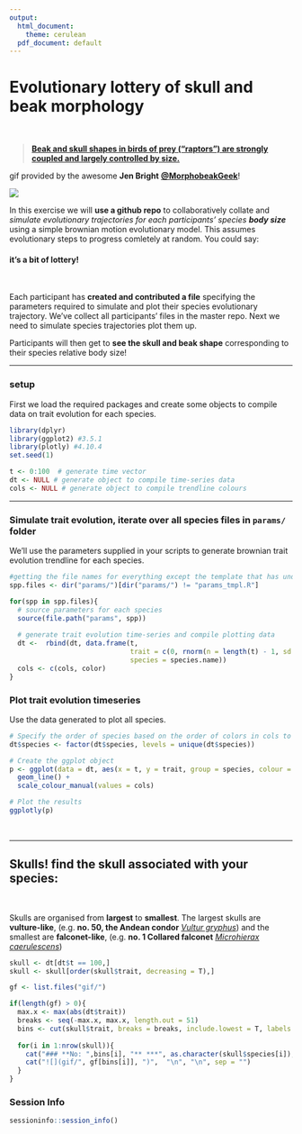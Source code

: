 ```yaml
---
output:
  html_document:
    theme: cerulean
  pdf_document: default
---
```


# **Evolutionary lottery of skull and beak morphology**

<br>

> [**Beak and skull shapes in birds of prey ("raptors") are strongly coupled and largely controlled by size.**](http://eprints.whiterose.ac.uk/99452/1/Bright%20et%20al.%202016_SelfArchive.pdf)

gif provided by the awesome **Jen Bright** [**\@MorphobeakGeek**](https://twitter.com/MorphobeakGeek)!

![](gif.gif)

In this exercise we will **use a github repo** to collaboratively collate and *simulate evolutionary trajectories for each participants' species* ***body size*** using a simple brownian motion evolutionary model. This assumes evolutionary steps to progress comletely at random. You could say:

#### it's a bit of lottery!

<br>

Each participant has **created and contributed a file** specifying the parameters required to simulate and plot their species evolutionary trajectory. We've collect all participants' files in the master repo. Next we need to simulate species trajectories plot them up.

Participants will then get to **see the skull and beak shape** corresponding to their species relative body size!

------------------------------------------------------------------------

### setup

First we load the required packages and create some objects to compile data on trait evolution for each species.

```r
library(dplyr)
library(ggplot2) #3.5.1
library(plotly) #4.10.4
set.seed(1)

t <- 0:100  # generate time vector
dt <- NULL # generate object to compile time-series data
cols <- NULL # generate object to compile trendline colours
```

------------------------------------------------------------------------

### Simulate trait evolution, iterate over all species files in `params/` folder

We'll use the parameters supplied in your scripts to generate brownian trait evolution trendline for each species.

```r
#getting the file names for everything except the template that has undefined values
spp.files <- dir("params/")[dir("params/") != "params_tmpl.R"]

for(spp in spp.files){
  # source parameters for each species
  source(file.path("params", spp))
  
  # generate trait evolution time-series and compile plotting data
  dt <-  rbind(dt, data.frame(t, 
                              trait = c(0, rnorm(n = length(t) - 1, sd = sqrt(sig2)) |> cumsum()),
                              species = species.name))
  cols <- c(cols, color)
}

```


### Plot trait evolution timeseries

Use the data generated to plot all species.

```r

# Specify the order of species based on the order of colors in cols to stop a mismatch in colours
dt$species <- factor(dt$species, levels = unique(dt$species))

# Create the ggplot object
p <- ggplot(data = dt, aes(x = t, y = trait, group = species, colour = species)) + 
  geom_line() + 
  scale_colour_manual(values = cols) 

# Plot the results
ggplotly(p)
```

<br>

------------------------------------------------------------------------

## **Skulls!** find the skull associated with your species:

<br>

Skulls are organised from **largest** to **smallest**. The largest skulls are **vulture-like**, (e.g. **no. 50, the Andean condor** [*Vultur gryphus*](https://en.wikipedia.org/wiki/Andean_condor)) and the smallest are **falconet-like**, (e.g. **no. 1 Collared falconet** [*Microhierax caerulescens*](https://en.wikipedia.org/wiki/Collared_falconet))

```r
skull <- dt[dt$t == 100,] 
skull <- skull[order(skull$trait, decreasing = T),]

gf <- list.files("gif/")

if(length(gf) > 0){
  max.x <- max(abs(dt$trait))
  breaks <- seq(-max.x, max.x, length.out = 51)
  bins <- cut(skull$trait, breaks = breaks, include.lowest = T, labels = F)
  
  for(i in 1:nrow(skull)){
    cat("### **No: ",bins[i], "** ***", as.character(skull$species[i]),"***", "\n", "\n", sep = "")
    cat("![](gif/", gf[bins[i]], ")",  "\n", "\n", sep = "")
  }
}
```


### Session Info

```r
sessioninfo::session_info()
```

